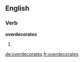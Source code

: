 ==English==

===Verb===
'''overdecorates'''

# {{en-third-person singular of|overdecorate}}

[[de:overdecorates]]
[[fr:overdecorates]]